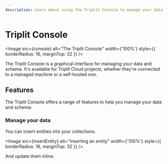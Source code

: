 ```yaml
---
description: Learn about using the Triplit Console to manage your data.
---
```



# Triplit Console

<Image
  src={console}
  alt="The Triplit Console"
  width={'100%'}
  style={{ borderRadius: 16, marginTop: 32 }}
/>

The Triplit Console is a graphical interface for managing your data and schema. It's available for Triplit Cloud projects, whether they're connected to a managed machine or a self-hosted one.

## Features

The Triplit Console offers a range of features to help you manage your data and schema:

### Manage your data

You can insert entities into your collections.

<Image
  src={insertEntity}
  alt="Inserting an entity"
  width={'100%'}
  style={{ borderRadius: 16, marginTop: 32 }}
/>

And update them inline.
